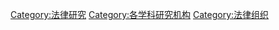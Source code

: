 [[Category:法律研究|Category:法律研究]]
[[Category:各学科研究机构|Category:各学科研究机构]]
[[Category:法律组织|Category:法律组织]]